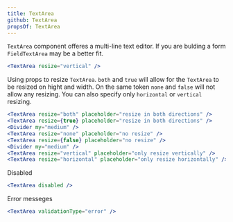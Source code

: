 ```yaml
---
title: TextArea
github: TextArea
propsOf: TextArea
---
```


`TextArea` component offeres a multi-line text editor. If you are bulding a form `FieldTextArea` may be a better fit.

```jsx
<TextArea resize="vertical" />
```

Using props to resize `TextArea`. `both` and `true` will allow for the `TextArea` to be resized on hight and width. On the same token `none` and `false` will not allow any resizing. You can also specify only `horizontal` or `vertical` resizing.

```jsx
<TextArea resize="both" placeholder="resize in both directions" />
<TextArea resize={true} placeholder="resize in both directions" />
<Divider my="medium" />
<TextArea resize="none" placeholder="no resize" />
<TextArea resize={false} placeholder="no resize" />
<Divider my="medium" />
<TextArea resize="vertical" placeholder="only resize vertically" />
<TextArea resize="horizontal" placeholder="only resize horizontally" />

```

Disabled

```jsx
<TextArea disabled />
```

Error messeges

```jsx
<TextArea validationType="error" />
```
